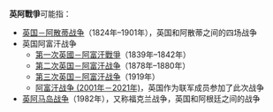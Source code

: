 '''英阿戰爭'''可能指：
*[[英国－阿散蒂战争|英国－阿散蒂战争]]（1824年–1901年），英国和阿散蒂之间的四场战争
*英国阿富汗战争
**[[第一次英國－阿富汗戰爭|第一次英國－阿富汗戰爭]]（1839年–1842年）
**[[第二次英国－阿富汗战争|第二次英国－阿富汗战争]]（1878年–1880年）
**[[第三次英国－阿富汗战争|第三次英国－阿富汗战争]]（1919年）
**[[阿富汗战争_(2001年－2021年)|阿富汗战争 (2001年－2021年)]]，英国作为联军成员参加了此次战争
*[[英阿马岛战争|英阿马岛战争]]（1982年），又称福克兰战争，英国和阿根廷之间的战争

{{Disambiguation|Cat=四字战事消歧义}}